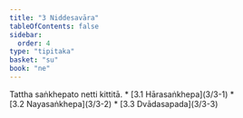 ```yaml
---
title: "3 Niddesavāra"
tableOfContents: false
sidebar:
  order: 4
type: "tipitaka"
basket: "su"
book: "ne"
---
```



<DynamicBreadcrumb />

<Division number="4" book="ne" bookNo="27" page="3">

<Paragraph number="24" book="ne">
Tattha saṅkhepato netti kittitā.

</Paragraph>
</Division>

<TableOfContents book="ne" section="3">
* [3.1 Hārasaṅkhepa](3/3-1)
* [3.2 Nayasaṅkhepa](3/3-2)
* [3.3 Dvādasapada](3/3-3)
</TableOfContents>